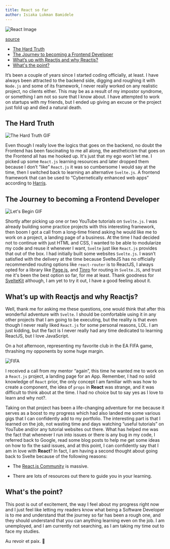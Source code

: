 ```yaml
---
title: React so far
author: Isiaka Lukman Bamidele
---
```


![React Image](https://www.yazseyit.com/static/16e43c9cbeaf71595fdb366833bd6f8a/143cd/banner.png)

[source](www.yazseyit.com)

- [The Hard Truth](#the-hard-truth)
- [The Journey to becoming a Frontend Developer](#the-journey-to-becoming-a-frontend-developer)
- [What’s up with Reactjs and why Reactjs?](#whats-up-with-reactjs-and-why-reactjs)
- [What's the point?](#whats-the-point)

It’s been a couple of years since I started coding officially, at least. I have always been attracted to the backend side, digging and roughing it with `Node.js` and some of its framework, I never really worked on any realistic project, no clients either. This may be as a result of my impostor syndrome, or something I am not so sure that I know about. I have attempted to work on startups with my friends, but I ended up giving an excuse or the project just fold up and died a natural death.

## The Hard Truth

![The Hard Truth GIF](https://media.giphy.com/media/l1AvAA2defJoJOvao/giphy.gif?ci…705xrxjsgy8yr3bvg455fbww7qd7cjerncwdd0i95&rid=giphy.gif&ct=g)

Even though I really love the logics that goes on the backend, no doubt the Frontend has been fascinating to me all along, the aestheticism that goes on the Frontend all has me hooked up. It's just that my ego won’t let me. I picked up some `React.js` learning resources and later dropped them because I don’t “like” `React.js` it was so cumbersome I would say at the time, then I switched back to learning an alternative `Svelte.js`. A frontend framework that can be used to “Cybernetically enhanced web apps” according to [Harris](https://twitter.com/rich_harris).

## The Journey to becoming a Frontend Developer

![Let's Begin GIF](https://media.giphy.com/media/gLiyt8QwcHA5ZvLwaF/giphy.gif?c…7m5gqbhe0ns2nic1cl3ueg4nu7lisypr2thz2uzsg&rid=giphy.gif&ct=g)

Shortly after picking up one or two YouTube tutorials on `Svelte.js`. I was already building some practice projects with this interesting framework, then boom I got a call from a long-time friend asking he would like me to work on a project, a landing page of a business. At the time I had decided not to continue with just HTML and CSS, I wanted to be able to modularize my code and reuse it whenever I want, `Svelte` just like `React.js` provides that out of the box. I had initially built some websites `Svelte.js`. I wasn’t satisfied with the delivery at the time because SvelteJS has no officially recommended routing options like `react-router` is to ReactJS, I always opted for a library like [Page.js](https://visionmedia.github.io/page.js/), and [Tinro](https://madewithsvelte.com/tinro) for routing in `Svelte.JS`, and trust me it's been the best option so far, for me at least. Thank goodness for [SvelteKit](https://kit.svelte.dev/) although, I am yet to try it out, I have a good feeling about it.

## What’s up with Reactjs and why Reactjs?

Well, thank me for asking me these questions, one would think that after this wonderful adventure with `Svelte`. I should be comfortable using it in any other projects that I am going to be executing, but the reality is that even though I never really liked `React.js` for some personal reasons, LOL. I am just kidding, but the fact is I never really had any time dedicated to learning ReactJS, but I love JavaScript.

On a hot afternoon, representing my favorite club in the EA FIFA game, thrashing my opponents by some huge margin.

![FIFA](https://media.giphy.com/media/lQUEFitwSVrBsOecjn/giphy.gif)

I received a call from my mentor “again”, this time he wanted me to work on a `React.js` project, a landing page for an App. Remember, I had no solid knowledge of `React` prior, the only concept I am familiar with was how to create a component, the idea of `props` in **React** was strange, and it was difficult to think about at the time. I had no choice but to say yes as I love to learn and why not?.

Taking on that project has been a life-changing adventure for me because it serves as a boost to my progress which had also landed me some various gigs that I can confidently add to my portfolio. The interesting part is that I learned on the job, not wasting time and days watching “useful tutorials” on YouTube and/or any tutorial websites out there. What has helped me was the fact that whenever I run into issues or there is any bug in my code, I referred back to Google, read some blog posts to help me get some ideas on how to fix the said issues, and at this point, I can confidently say that I am in love with **React**? In fact, I am having a second thought about going back to Svelte because of the following reasons:

- The [React.js Community](https://dev.to/t/react) is massive.

- There are lots of resources out there to guide you in your learning.

## What's the point?

This post is out of excitement, the way I feel about my progress right now and I just feel like letting my readers know what being a Software Developer is to me and understand that the journey so far has been a rough one, and they should understand that you can anything learning even on the job. I am unemployed, and I am currently not searching, as I am taking my time out to face my studies.

Au revoir et paix. 🤞

